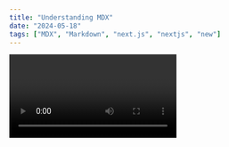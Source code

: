 ```yaml
---
title: "Understanding MDX"
date: "2024-05-18"
tags: ["MDX", "Markdown", "next.js", "nextjs", "new"]
---
```


<Video id="0pEbT-NwmHk?si=wnLlJVgdr_N-tafe" />

## MDX

MDX is a powerful tool that allows you to use JSX in your markdown documents. It is an authorable format that combines Markdown and JSX syntax to enable you to use React components within your content.

```ts
const sum = (num1: number, num2: number): number => {
  return num1 + num2;
};

console.log(sum(4, 8)); //12
```

MDX provides you with the full power of components, allowing you to create complex interactive posts and bring an enriched experience to your readers. It opens up a world of possibilities for content creation, from embedding graphs and maps to interactive quizzes and much more.

With MDX, each part of your blog or documentation can be an interactive component. This is a significant step forward in the realm of content and design systems as it bridges the gap between markdown content and React components.

MDX is not only a great tool for content authors but also beneficial for developers. It offers a seamless writing experience like Markdown, but with the power and flexibility of React components. This makes it an excellent choice for use in various applications, including gatsby.js, next.js, or even standalone React applications.

In conclusion, MDX is a robust tool that introduces a unique blend of markdown's simplicity with the power of React components, opening new avenues for content creation and user interaction. It's definitely worth considering if you're looking to take your content to the next level.

